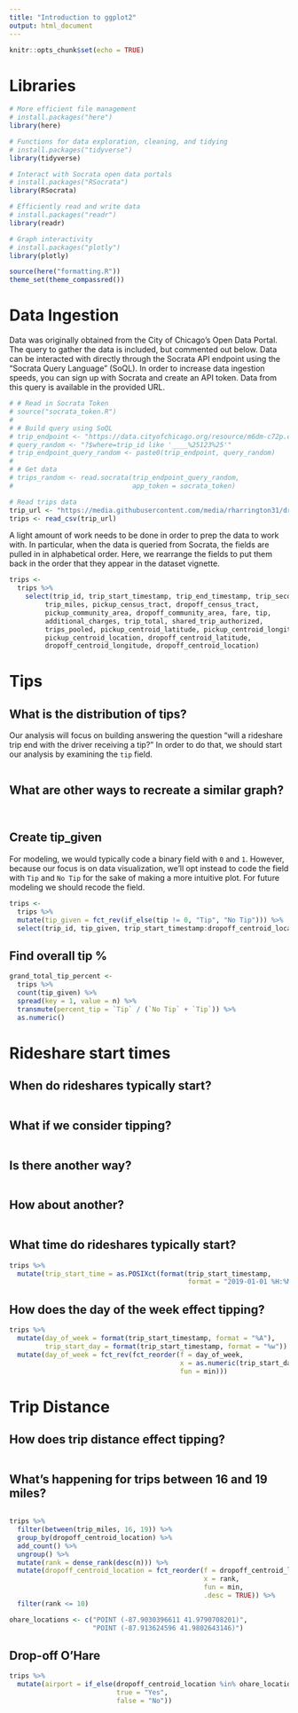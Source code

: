 ```yaml
---
title: "Introduction to ggplot2"
output: html_document
---
```


```r
knitr::opts_chunk$set(echo = TRUE)
```

# Libraries

```r

# More efficient file management
# install.packages("here")
library(here)

# Functions for data exploration, cleaning, and tidying
# install.packages("tidyverse")
library(tidyverse)

# Interact with Socrata open data portals
# install.packages("RSocrata")
library(RSocrata)

# Efficiently read and write data
# install.packages("readr")
library(readr)

# Graph interactivity
# install.packages("plotly")
library(plotly)

```

```r

source(here("formatting.R"))
theme_set(theme_compassred())

```


# Data Ingestion

Data was originally obtained from the City of Chicago's Open Data Portal. The query to gather the data is included, but commented out below. Data can be interacted with directly through the Socrata API endpoint using the "Socrata Query Language" (SoQL). In order to increase data ingestion speeds, you can sign up with Socrata and create an API token. Data from this query is available in the provided URL.

```r

# # Read in Socrata Token
# source("socrata_token.R")
# 
# # Build query using SoQL
# trip_endpoint <- "https://data.cityofchicago.org/resource/m6dm-c72p.csv"
# query_random <- "?$where=trip_id like '____%25123%25'"
# trip_endpoint_query_random <- paste0(trip_endpoint, query_random)
# 
# # Get data
# trips_random <- read.socrata(trip_endpoint_query_random,
#                              app_token = socrata_token)

```

```r

# Read trips data
trip_url <- "https://media.githubusercontent.com/media/rharrington31/drexel_visualization_workshop/master/trips_random.csv"
trips <- read_csv(trip_url)

```

A light amount of work needs to be done in order to prep the data to work with. In particular, when the data is queried from Socrata, the fields are pulled in in alphabetical order. Here, we rearrange the fields to put them back in the order that they appear in the dataset vignette.

```r

trips <-
  trips %>% 
    select(trip_id, trip_start_timestamp, trip_end_timestamp, trip_seconds,
         trip_miles, pickup_census_tract, dropoff_census_tract,
         pickup_community_area, dropoff_community_area, fare, tip,
         additional_charges, trip_total, shared_trip_authorized,
         trips_pooled, pickup_centroid_latitude, pickup_centroid_longitude,
         pickup_centroid_location, dropoff_centroid_latitude,
         dropoff_centroid_longitude, dropoff_centroid_location)

```

# Tips

## What is the distribution of tips?

Our analysis will focus on building answering the question "will a rideshare trip end with the driver receiving a tip?" In order to do that, we should start our analysis by examining the `tip` field.

```r



```

## What are other ways to recreate a similar graph?

```r



```


```r



```

## Create tip_given

For modeling, we would typically code a binary field with `0` and `1`. However, because our focus is on data visualization, we'll opt instead to code the field with `Tip` and `No Tip` for the sake of making a more intuitive plot. For future modeling we should recode the field.

```r

trips <-
  trips %>%
  mutate(tip_given = fct_rev(if_else(tip != 0, "Tip", "No Tip"))) %>% 
  select(trip_id, tip_given, trip_start_timestamp:dropoff_centroid_location)

```

## Find overall tip %

```r

grand_total_tip_percent <-
  trips %>% 
  count(tip_given) %>% 
  spread(key = 1, value = n) %>% 
  transmute(percent_tip = `Tip` / (`No Tip` + `Tip`)) %>% 
  as.numeric()

```

# Rideshare start times

## When do rideshares typically start?

```r



```

## What if we consider tipping?

```r



```

## Is there another way?

```r



```

## How about another?

```r



```

## What time do rideshares typically start?

```r

trips %>% 
  mutate(trip_start_time = as.POSIXct(format(trip_start_timestamp, 
                                             format = "2019-01-01 %H:%M:%S")))

```

## How does the day of the week effect tipping?

```r

trips %>% 
  mutate(day_of_week = format(trip_start_timestamp, format = "%A"),
         trip_start_day = format(trip_start_timestamp, format = "%w")) %>% 
  mutate(day_of_week = fct_rev(fct_reorder(f = day_of_week,
                                           x = as.numeric(trip_start_day),
                                           fun = min)))

```

# Trip Distance

## How does trip distance effect tipping?

```r



```

## What's happening for trips between 16 and 19 miles?

```r



```


```r

trips %>% 
  filter(between(trip_miles, 16, 19)) %>% 
  group_by(dropoff_centroid_location) %>% 
  add_count() %>% 
  ungroup() %>% 
  mutate(rank = dense_rank(desc(n))) %>% 
  mutate(dropoff_centroid_location = fct_reorder(f = dropoff_centroid_location,
                                                 x = rank,
                                                 fun = min,
                                                 .desc = TRUE)) %>% 
  filter(rank <= 10)

```

```r

ohare_locations <- c("POINT (-87.9030396611 41.9790708201)",
                     "POINT (-87.913624596 41.9802643146)")

```

## Drop-off O'Hare

```r

trips %>% 
  mutate(airport = if_else(dropoff_centroid_location %in% ohare_locations,
                           true = "Yes",
                           false = "No"))


```